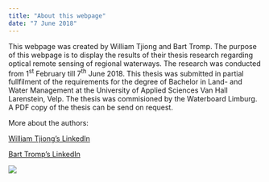 ```yaml
---
title: "About this webpage"
date: "7 June 2018"
---
```


This webpage was created by William Tjiong and Bart Tromp. The purpose of this webpage is to display the results of their thesis research regarding optical remote sensing of regional waterways. The research was conducted from 1^st^ February till 7^th^ June 2018. 
This thesis was submitted in partial fullfilment of the requirements for the degree of Bachelor in Land- and Water Management at the University of Applied Sciences Van Hall Larenstein, Velp. The thesis was commisioned by the Waterboard Limburg. A PDF copy of the thesis can be send on request.  

More about the authors: 

[William Tjiong's LinkedIn](https://www.linkedin.com/in/williamtjiong/)
 
[Bart Tromp's LinkedIn](https://www.linkedin.com/in/barttromp/)



![](wts_vhl.png) 